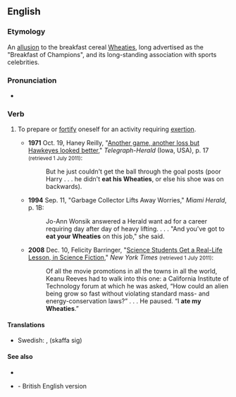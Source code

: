 ==English==
{{was wotd|2012|August|22}}

===Etymology===
An [[allusion]] to the breakfast cereal [[w:Wheaties|Wheaties]], long advertised as the "Breakfast of Champions", and its long-standing association with sports celebrities.

===Pronunciation===
* {{audio|en|en-au-eat one's Wheaties.ogg|Audio (AU)}}

===Verb===
{{head|en|verb|head=[[eat]] [[one]][['s]] [[Wheaties]]}}

# {{lb|en|US|and|Canada|idiomatic}} To prepare or [[fortify]] oneself for an activity requiring [[exertion]].
#* '''1971''' Oct. 19, Haney Reilly, "[http://news.google.com/newspapers?id=GMhkAAAAIBAJ&sjid=wL0MAAAAIBAJ&pg=6542,2728099&dq=eat-his-wheaties&hl=en Another game, another loss but Hawkeyes looked better]," ''Telegraph-Herald'' (Iowa, USA), p. 17 <small>(retrieved 1 July 2011)</small>:
#*: But he just couldn't get the ball through the goal posts (poor Harry . . . he didn't '''eat his Wheaties''', or else his shoe was on backwards).
#* '''1994''' Sep. 11, "Garbage Collector Lifts Away Worries," ''Miami Herald'', p. 1B:
#*: Jo-Ann Wonsik answered a Herald want ad for a career requiring day after day of heavy lifting. . . . "And you've got to '''eat your Wheaties''' on this job," she said.
#* '''2008''' Dec. 10, Felicity Barringer, "[http://www.nytimes.com/2008/12/11/us/11pasadena.html Science Students Get a Real-Life Lesson, in Science Fiction]," ''New York Times'' <small>(retrieved 1 July 2011)</small>:
#*: Of all the movie promotions in all the towns in all the world, Keanu Reeves had to walk into this one: a California Institute of Technology forum at which he was asked, “How could an alien being grow so fast without violating standard mass- and energy-conservation laws?” . . . He paused. “I '''ate my Wheaties'''.”

====Translations====
{{trans-top|fortify oneself}}
* Swedish: {{t|sv|äta upp gröten}}, (skaffa sig) {{t|sv|råg i ryggen}}
{{trans-mid}}
{{trans-bottom}}

====See also====
* {{l|en|gird up one's loins}}
* {{l|en|have had one's Weetabix today}} - British English version